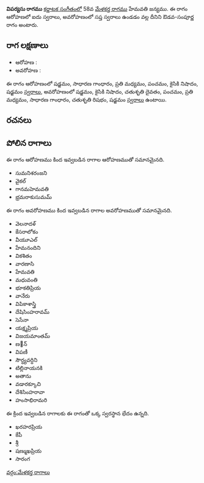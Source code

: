{{Infobox ragam
	| name          	= విపర్యసు
	| synonym	    	= 
	| mela          	= 
	| chakra        	= 
	| janaka        	= 
	| type          	= ఔడవ-సంపూర్ణ
	| arohanam      	= {{svaraC|S|G2|M2|P|N2|S'}} 
	| avarohanam    	= {{svaraC|S'|N2|D2|P|M2|G2|R2|S}}
	| jeeva         	=
	| chhaya        	=
	| nyasa         	=
	| vishesha      	= 
	| equivalent  		= 
}}
{{కర్ణాటక సంగీత రాగాలు}}
'''విపర్యసు రాగము''' [[కర్ణాటక సంగీతం]]లో 58వ [[మేళకర్త రాగము]] హేమవతి జన్యము.  ఈ రాగం ఆరోహణలో ఐదు స్వరాలు, అవరోహణంలో సప్త స్వరాలు ఉండడం వల్ల దీనిని ఔడవ-సంపూర్ణ రాగం అంటారు.


==రాగ లక్షణాలు==


* ఆరోహణ : {{svaraC|S|G2|M2|P|N2|S'}} 
* అవరోహణ : {{svaraC|S'|N2|D2|P|M2|G2|R2|S}}

ఈ రాగం ఆరోహణంలో షడ్జమం, సాధారణ గాంధారం, ప్రతి మధ్యమం, పంచమం, కైసికి నిషాదం, షడ్జమం [[స్వరాలు]], అవరోహణంలో షడ్జమం, కైసికి నిషాదం, చతుశృతి దైవతం, పంచమం, ప్రతి మధ్యమం, సాధారణ గాంధారం, చతుశృతి రిషభం, షడ్జమం [[స్వరాలు]] ఉంటాయి.

==రచనలు==



==పోలిన రాగాలు==
ఈ రాగం ఆరోహణము కింద ఇవ్వబడిన రాగాల ఆరోహణముతో సమానమైనది.
* సుమనిశరంజని
* వైకల్
* గానమహెమవతి
* భ్రమరాకుసుమమ్

ఈ రాగం అవరోహణము కింద ఇవ్వబడిన రాగాల అవరోహణముతో సమానమైనది.
* వెలనాదళ్
* కేసరాలోకం
* వీయూఎల్
* హేమనందిని
* వికశితం
* వారణాసి
* హేమవతి
* మధువంతి
* భూకతిప్రియ
* వానేరు
* విపికాశాస్త్రి
* దేషిసింహరావమ్
* సెసేనా
* యక్ష్మప్రియ
* విజయమాంతమ్
* ణ౰న్
* విపణీ
* సౌర్ధ్యవర్ధిని
* టిల్లినాయనకి
* అతాను
* వడారక్కూచి
* దేశిసింహరావా
* హంసాభిరామరి

ఈ క్రింద ఇవ్వబడిన రాగాలకు ఈ రాగంతో ఒక్క స్వరస్థాన భేదం ఉన్నది.
* ఖరహరప్రియ
* కేపీ
* శ్రీ
* షణ్ముఖప్రియ
* సారంగ



[[వర్గం:మేళకర్త రాగాలు]]